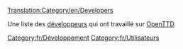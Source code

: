 [[Translation:Category/en/Developers]]


Une liste des [[fr/Archive/Community/Développeurs|développeurs]] qui ont travaillé sur [[fr/Manual/OpenTTD|OpenTTD]].

[[Category:fr/Développement]]
[[Category:fr/Utilisateurs]]